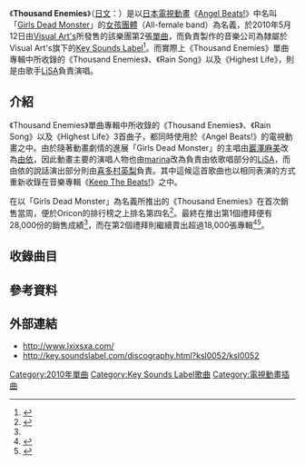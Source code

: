 {{Infobox Single
| Name = Thousand Enemies
| Cover = <!-- 檔案已被刪除 Thousand Enemies cover.png -->
| Caption = 《Thousand Enemies》的單曲封面。
| Artist = [[Girls_Dead_Monster|Girls Dead Monster]]
| from Album = 
| A-side = 《Thousand Enemies》
| B-side = 《Rain Song》<br />《Highest Life》
| Released = 2010年5月12日<ref>{{cite web|url=http://www.angelbeats.jp/cd/index.html#oped|title=My Soul,Your Beats! / Brave Song|publisher=[[Aniplex|Aniplex]]|accessdate=2013年1月25日|language=Ja|archive-date=2010年4月11日|archive-url=https://web.archive.org/web/20100411212804/http://www.angelbeats.jp/cd/index.html#oped|dead-url=no}}</ref>
| Format = [[單曲|單曲]]
| Recorded = [[File:Flag_of_Japan.svg|25px]] [[日本|日本]]（2010年）
| Genre = [[日本流行音樂|J-POP]]<br />（[[動畫歌曲|動畫歌曲]]）
| Length = 16:19
| Label = [[Key_Sounds_Label|Key Sounds Label]]（KSLA-0052）
| Writer = [[麻枝准|麻枝准]]（作詞與作曲）<br />[[光收容_(音樂家)|光收容]]（編曲）
| Producer = 麻枝准
| Certification  = 
| Chart position = * 當週最高排名第4名（[[Oricon公信榜|ORICON]]）
* 每日最高排名第2名（ORICON）
* 2010年度上半年單曲排行榜第49名（ORICON）
* 2010年度單曲排行第105名（ORICON）
* 排行榜持續出現15回（ORICON）
* 單曲排行榜最高第10名（[[PLANET|PLANET]]）
* 單曲排行榜最高第5名（[[Nielsen_SoundScan|Nielsen SoundScan]]）
* 當周最高排行榜第1名（[[告示牌_(雜誌)|Billboard]]）
* 2010年度日本單曲排行榜第7名（Billboard）
* 當周前百大單曲排行榜第19名（Billboard）
* 單曲最高排名第6名（[[Music_Station|Music Station]]）
| Last single = 《[[Crow_Song|Crow Song]]》<br />（2010年）
| This single = 《'''Thousand Enemies'''》<br />（2010年）
| Next single = 《[[Little_Braver|Little Braver]]》 <br />（2010年）
}}

《'''Thousand Enemies'''》（[[日文|日文]]：{{lang|ja|サウザンド・エネミーズ}}）是以[[日本電視動畫|日本電視動畫]]《[[Angel_Beats!|Angel Beats!]]》中名叫「[[Girls_Dead_Monster|Girls Dead Monster]]」的[[女孩團體|女孩團體]]（All-female band）為名義，於2010年5月12日由[[Visual_Art's|Visual Art's]]所發售的該樂團第2張[[單曲|單曲]]，而負責製作的音樂公司為隸屬於Visual Art's旗下的[[Key_Sounds_Label|Key Sounds Label]]<ref>{{Cite web |url= http://www.angelbeats.jp/cd/index.html |script-title= ja:CD |author=  |date=  |publisher= [[Aniplex|Aniplex]] |language= ja |accessdate= 2011年1月28日 |quote=  |archive-date= 2010年4月11日 |archive-url= https://web.archive.org/web/20100411212804/http://www.angelbeats.jp/cd/index.html |dead-url= no }}</ref>。而實際上《Thousand Enemies》單曲專輯中所收錄的《Thousand Enemies》、《Rain Song》以及《Highest Life》，則是由歌手[[LiSA|LiSA]]負責演唱。

== 介紹 ==
《Thousand Enemies》單曲專輯中所收錄的《Thousand Enemies》、《Rain Song》以及《Highest Life》3首曲子，都同時使用於《Angel Beats!》的電視動畫之中。由於隨著動畫劇情的進展「Girls Dead Monster」的主唱由[[巖澤麻美|巖澤麻美]]改為[[由依|由依]]，因此動畫主要的演唱人物也由[[marina|marina]]改為負責由依歌唱部分的[[LiSA|LiSA]]，而由依的說話演出部分則由[[喜多村英梨|喜多村英梨]]負責。其中這候這首歌曲也以相同表演的方式重新收錄在音樂專輯《[[Keep_The_Beats!|Keep The Beats!]]》之中。

在以「Girls Dead Monster」為名義所推出的《Thousand Enemies》在首次銷售當周，便於Oricon的排行榜之上排名第四名<ref name = "2010年05月第4週">{{Cite web |url= http://www.oricon.co.jp/search/result.php?kbn=js&types=rnk&year=2010&month=5&week=4&submit4.x=25&submit4.y=5 |script-title= ja:2010年05月第4週の邦楽シングルランキング情報 |author=  |date= 2010年5月 |publisher= [[Oricon|Oricon]] |language= ja |accessdate= 2011年1月28日 |quote=  |archive-date= 2012年10月21日 |archive-url= https://web.archive.org/web/20121021215733/http://www.oricon.co.jp/search/result.php?kbn=js&types=rnk&year=2010&month=5&week=4&submit4.x=25&submit4.y=5 |dead-url= no }}</ref>。最終在推出第1個禮拜便有28,000份的銷售成績<ref name = "2010年05月第4週"/>，而在第2個禮拜則繼續賣出超過18,000張專輯<ref>{{Cite web |url= http://www.oricon.co.jp/search/result.php?kbn=js&types=rnk&year=2010&month=5&week=5&submit4.x=25&submit4.y=12 |script-title= ja:2010年05月第5週の邦楽シングルランキング情報 |author=  |date= 2010年5月 |publisher= [[Oricon|Oricon]] |language= ja |accessdate= 2011年1月28日 |quote=  |archive-date= 2012年10月21日 |archive-url= https://web.archive.org/web/20121021220257/http://www.oricon.co.jp/search/result.php?kbn=js&types=rnk&year=2010&month=5&week=5&submit4.x=25&submit4.y=12 |dead-url= no }}</ref><ref>{{Cite web |url= http://www.oricon.co.jp/search/result.php?kbn=js&types=rnk&year=2010&month=6&week=1&submit4.x=22&submit4.y=11 |script-title= ja:2010年06月第1週の邦楽シングルランキング情報 |author=  |date= 2010年6月 |publisher= [[Oricon|Oricon]] |language= ja |accessdate= 2011年1月28日 |quote=  |archive-date= 2012年10月21日 |archive-url= https://web.archive.org/web/20121021220538/http://www.oricon.co.jp/search/result.php?kbn=js&types=rnk&year=2010&month=6&week=1&submit4.x=22&submit4.y=11 |dead-url= no }}</ref>。

== 收錄曲目 ==
{{Tracklist
| collapsed = 
| headline = 
| font_size = 
| total_length = 

| all_writing = [[麻枝准|麻枝准]]
| all_music = 
| all_lyrics = 
| all_arranger = [[光收容_(音樂家)|光收容]]
| all_producer = 
| all_except = 

| extra_column =

| title1 = '''Thousand Enemies'''
| note1 = 
| longnote1 = 第5話中使用，而在《Angel Beats!》故事之中為巖澤麻美所編寫曲子，且也是由依在《Angel Beats!》中第一首演唱的歌曲。
| writer1 = 
| music1 = 
| lyrics1 = 
| arranger1 = 
| producer1 = 
| extra1 = 
| length1 = 4:50

| title2 = '''Rain Song'''
| note2 = 
| longnote2 = 
| writer2 = 
| music2 = 
| lyrics2 = 
| arranger2 = 
| producer2 = 
| extra2 = 
| length2 = 5:02

| title3 = '''Highest Life'''
| note3 = 
| longnote3 = 
| writer3 = 
| music3 = 
| lyrics3 = 
| arranger3 = 
| producer3 = 
| extra3 = 
| length3 = 6:27
}}

== 參考資料 ==
{{reflist}}

== 外部連結 ==
*  http://www.lxixsxa.com/{{Wayback|url=http://www.lxixsxa.com/ |date=20100527015853 }}{{ja icon}}
*  http://key.soundslabel.com/discography.html?ksl0052/ksl0052{{Wayback|url=http://key.soundslabel.com/discography.html?ksl0052%2Fksl0052 |date=20170209155932 }}{{ja icon}}

{{Key}}

[[Category:2010年單曲|Category:2010年單曲]]
[[Category:Key_Sounds_Label歌曲|Category:Key Sounds Label歌曲]]
[[Category:電視動畫插曲|Category:電視動畫插曲]]